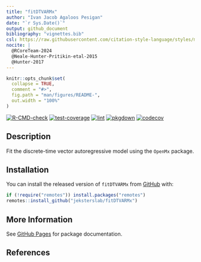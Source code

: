 ```yaml
---
title: "fitDTVARMx"
author: "Ivan Jacob Agaloos Pesigan"
date: "`r Sys.Date()`"
output: github_document
bibliography: "vignettes.bib"
csl: https://raw.githubusercontent.com/citation-style-language/styles/master/apa.csl
nocite: |
  @RCoreTeam-2024
  @Neale-Hunter-Pritikin-etal-2015
  @Hunter-2017
---
```


<!-- README.md is generated from .setup/readme/README.Rmd. Please edit that file -->

```r
knitr::opts_chunk$set(
  collapse = TRUE,
  comment = "#>",
  fig.path = "man/figures/README-",
  out.width = "100%"
)
```

<!-- badges: start -->
[![R-CMD-check](https://github.com/jeksterslab/fitDTVARMx/workflows/R-CMD-check/badge.svg)](https://github.com/jeksterslab/fitDTVARMx/actions)
[![test-coverage](https://github.com/jeksterslab/fitDTVARMx/actions/workflows/test-coverage.yml/badge.svg)](https://github.com/jeksterslab/fitDTVARMx/actions/workflows/test-coverage.yml)
[![lint](https://github.com/jeksterslab/fitDTVARMx/actions/workflows/lint.yml/badge.svg)](https://github.com/jeksterslab/fitDTVARMx/actions/workflows/lint.yml)
[![pkgdown](https://github.com/jeksterslab/fitDTVARMx/actions/workflows/pkgdown-gh-pages.yml/badge.svg)](https://github.com/jeksterslab/fitDTVARMx/actions/workflows/pkgdown-gh-pages.yml)
[![codecov](https://codecov.io/gh/jeksterslab/fitDTVARMx/branch/main/graph/badge.svg)](https://codecov.io/gh/jeksterslab/fitDTVARMx)
<!-- badges: end -->

## Description

Fit the discrete-time vector autoregressive model using the `OpenMx` package.

## Installation

You can install the released version of
`fitDTVARMx`
from
[GitHub](https://github.com/jeksterslab/fitDTVARMx) with:

```r
if (!require("remotes")) install.packages("remotes")
remotes::install_github("jeksterslab/fitDTVARMx")
```

## More Information

See
[GitHub Pages](https://jeksterslab.github.io/fitDTVARMx)
for package documentation.

## References
